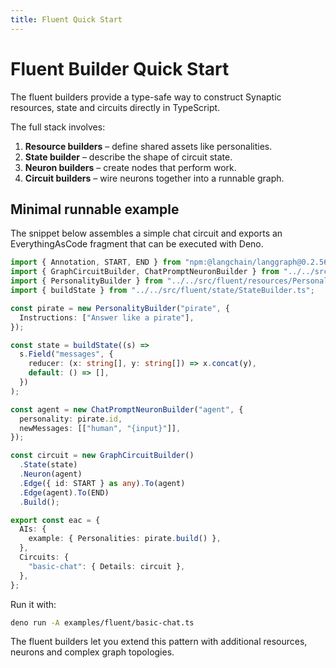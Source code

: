 ```yaml
---
title: Fluent Quick Start
---
```


# Fluent Builder Quick Start

The fluent builders provide a type-safe way to construct Synaptic resources, state and circuits directly in TypeScript.

The full stack involves:

1. **Resource builders** – define shared assets like personalities.
2. **State builder** – describe the shape of circuit state.
3. **Neuron builders** – create nodes that perform work.
4. **Circuit builders** – wire neurons together into a runnable graph.

## Minimal runnable example

The snippet below assembles a simple chat circuit and exports an EverythingAsCode fragment that can be executed with Deno.

```ts
import { Annotation, START, END } from "npm:@langchain/langgraph@0.2.56";
import { GraphCircuitBuilder, ChatPromptNeuronBuilder } from "../../src/fluent/circuits/_exports.ts";
import { PersonalityBuilder } from "../../src/fluent/resources/PersonalityBuilder.ts";
import { buildState } from "../../src/fluent/state/StateBuilder.ts";

const pirate = new PersonalityBuilder("pirate", {
  Instructions: ["Answer like a pirate"],
});

const state = buildState((s) =>
  s.Field("messages", {
    reducer: (x: string[], y: string[]) => x.concat(y),
    default: () => [],
  })
);

const agent = new ChatPromptNeuronBuilder("agent", {
  personality: pirate.id,
  newMessages: [["human", "{input}"]],
});

const circuit = new GraphCircuitBuilder()
  .State(state)
  .Neuron(agent)
  .Edge({ id: START } as any).To(agent)
  .Edge(agent).To(END)
  .Build();

export const eac = {
  AIs: {
    example: { Personalities: pirate.build() },
  },
  Circuits: {
    "basic-chat": { Details: circuit },
  },
};
```

Run it with:

```bash
deno run -A examples/fluent/basic-chat.ts
```

The fluent builders let you extend this pattern with additional resources, neurons and complex graph topologies.
